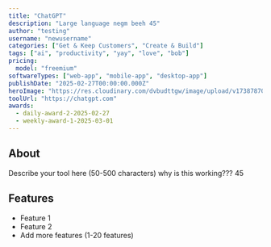 ```yaml
---
title: "ChatGPT"
description: "Large language negm beeh 45"
author: "testing"
username: "newusername"
categories: ["Get & Keep Customers", "Create & Build"]
tags: ["ai", "productivity", "yay", "love", "bob"]
pricing:
  model: "freemium"
softwareTypes: ["web-app", "mobile-app", "desktop-app"]
publishDate: "2025-02-27T00:00:00.000Z"
heroImage: "https://res.cloudinary.com/dvbudttgw/image/upload/v1738787022/wsykici9saddpwaasy6z.png"
toolUrl: "https://chatgpt.com"
awards:
  - daily-award-2-2025-02-27
  - weekly-award-1-2025-03-01
---
```

## About
Describe your tool here (50-500 characters) why is this working??? 45
## Features
- Feature 1
- Feature 2
- Add more features (1-20 features)